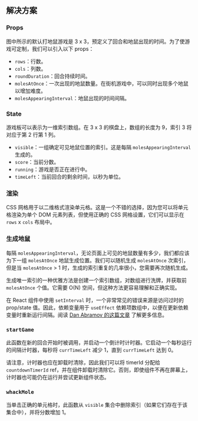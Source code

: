 
## 解决方案

### Props

图中所示的默认打地鼠游戏是 3 x 3，预定义了回合和地鼠出现的时间。为了使游戏可定制，我们可以引入以下 props：

* `rows`：行数。
* `cols`：列数。
* `roundDuration`：回合持续时间。
* `molesAtOnce`：一次出现的地鼠数量。在街机游戏中，可以同时出现多个地鼠以增加难度。
* `molesAppearingInterval`：地鼠出现的时间间隔。

### State

游戏板可以表示为一维索引数组。在 3 x 3 的棋盘上，数组的长度为 9，索引 3 将对应于第 2 行第 1 列。

* `visible`：一组确定可见地鼠位置的索引。这是每隔 `molesAppearingInterval` 生成的。
* `score`：当前分数。
* `running`：游戏是否正在进行中。
* `timeLeft`：当前回合的剩余时间，以秒为单位。

### 渲染

CSS 网格用于以二维格式渲染单元格。这是一个不错的选择，因为您可以将单元格渲染为单个 DOM 元素列表，但使用正确的 CSS 网格设置，它们可以显示在 `rows` x `cols` 布局中。

### 生成地鼠

每隔 `molesAppearingInterval`，无论页面上可见的地鼠数量有多少，我们都应该为下一组 `molesAtOnce` 地鼠生成位置。我们可以随机生成 `molesAtOnce` 次索引，但是当 `molesAtOnce` > 1 时，生成的索引重复的几率很小，您需要再次随机生成。

生成唯一索引的一种优雅方法是创建一个索引数组，对数组进行洗牌，并获取前 `molesAtOnce` 个值。它需要 O(N) 空间，但这种方法更容易理解和正确实现。

在 React 组件中使用 `setInterval` 时，一个非常常见的错误来源是访问过时的 prop/state 值。因此，依赖变量用于 `useEffect` 依赖项数组中，以便在更新依赖变量时重新运行间隔。阅读 [Dan Abramov 的这篇文章](https://overreacted.io/making-setinterval-declarative-with-react-hooks/) 了解更多信息。

### `startGame`

此函数在新的回合开始时被调用，并启动一个倒计时计时器。它启动一个每秒运行的间隔计时器，每秒将 `currTimeLeft` 减少 1，直到 `currTimeLeft` 达到 0。

请注意，计时器也应在卸载时清除，因此我们可以将 timerId 分配给 `countdownTimerId` ref，并在组件卸载时清除它。否则，即使组件不再在屏幕上，计时器也可能仍在运行并尝试更新组件状态。

### `whackMole`

当单击正确的单元格时，此函数从 `visible` 集合中删除索引（如果它们存在于该集合中），并将分数增加 1。

<TestCases />

<Notes />
